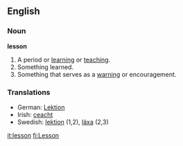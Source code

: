 ==English==

===Noun===
'''lesson'''
# A period or [[learn]]ing or [[teach]]ing.
# Something learned.
# Something that serves as a [[warning]] or encouragement.

===Translations===
*German: [[Lektion]]
*Irish: [[ceacht]]
*Swedish: [[lektion]] (1,2), [[läxa]] (2,3)

[[it:lesson]]
[[fi:Lesson]]